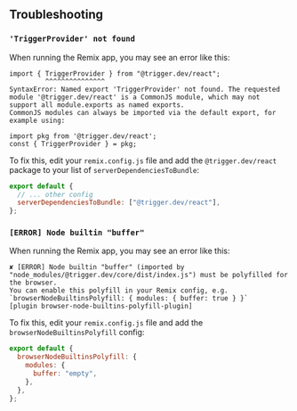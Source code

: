 ## Troubleshooting

### `'TriggerProvider' not found`

When running the Remix app, you may see an error like this:

```
import { TriggerProvider } from "@trigger.dev/react";
         ^^^^^^^^^^^^^^^
SyntaxError: Named export 'TriggerProvider' not found. The requested module '@trigger.dev/react' is a CommonJS module, which may not support all module.exports as named exports.
CommonJS modules can always be imported via the default export, for example using:

import pkg from '@trigger.dev/react';
const { TriggerProvider } = pkg;
```

To fix this, edit your `remix.config.js` file and add the `@trigger.dev/react` package to your list of `serverDependenciesToBundle`:

```js
export default {
  // ... other config
  serverDependenciesToBundle: ["@trigger.dev/react"],
};
```

### `[ERROR] Node builtin "buffer"`

When running the Remix app, you may see an error like this:

```
✘ [ERROR] Node builtin "buffer" (imported by "node_modules/@trigger.dev/core/dist/index.js") must be polyfilled for the browser.
You can enable this polyfill in your Remix config, e.g. `browserNodeBuiltinsPolyfill: { modules: { buffer: true } }`
[plugin browser-node-builtins-polyfill-plugin]
```

To fix this, edit your `remix.config.js` file and add the `browserNodeBuiltinsPolyfill` config:

```js
export default {
  browserNodeBuiltinsPolyfill: {
    modules: {
      buffer: "empty",
    },
  },
};
```
